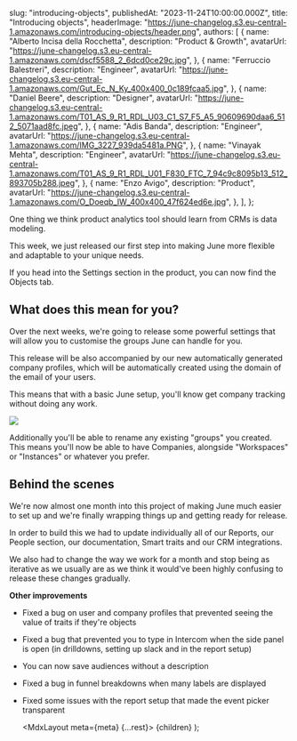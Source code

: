 
  slug: "introducing-objects",
  publishedAt: "2023-11-24T10:00:00.000Z",
  title: "Introducing objects",
  headerImage: "https://june-changelog.s3.eu-central-1.amazonaws.com/introducing-objects/header.png",
  authors: [
     {
      name: "Alberto Incisa della Rocchetta",
      description: "Product & Growth",
      avatarUrl: "https://june-changelog.s3.eu-central-1.amazonaws.com/dscf5588_2_6dcd0ce29c.jpg",
    },
    {
      name: "Ferruccio Balestreri",
      description: "Engineer",
      avatarUrl:
        "https://june-changelog.s3.eu-central-1.amazonaws.com/Gut_Ec_N_Ky_400x400_0c189fcaa5.jpg",
    },
    {
      name: "Daniel Beere",
      description: "Designer",
      avatarUrl:
        "https://june-changelog.s3.eu-central-1.amazonaws.com/T01_AS_9_R1_RDL_U03_C1_S7_F5_A5_90609690daa6_512_5071aad8fc.jpeg",
    },
    {
      name: "Adis Banda",
      description: "Engineer",
      avatarUrl: "https://june-changelog.s3.eu-central-1.amazonaws.com/IMG_3227_939da5481a.PNG",
    },
    {
      name: "Vinayak Mehta",
      description: "Engineer",
      avatarUrl:
        "https://june-changelog.s3.eu-central-1.amazonaws.com/T01_AS_9_R1_RDL_U01_F830_FTC_7_94c9c8095b13_512_893705b288.jpeg",
    },
    {
      name: "Enzo Avigo",
      description: "Product",
      avatarUrl:
        "https://june-changelog.s3.eu-central-1.amazonaws.com/O_Doeqb_IW_400x400_47f624ed6e.jpg",
    },
  ],
};

One thing we think product analytics tool should learn from CRMs is data modeling.

This week, we just released our first step into making June more flexible and adaptable to your unique needs.

If you head into the Settings section in the product, you can now find the Objects tab.

## What does this mean for you?

Over the next weeks, we're going to release some powerful settings that will allow you to customise the groups June can handle for you.

This release will be also accompanied by our new automatically generated company profiles, which will be automatically created using the domain of the email of your users.

This means that with a basic June setup, you'll know get company tracking without doing any work.

![](https://june-changelog.s3.eu-central-1.amazonaws.com/introducing-objects/companies-diagram-slack.png)

Additionally you'll be able to rename any existing "groups" you created. This means you'll now be able to have Companies, alongside "Workspaces" or "Instances" or whatever you prefer.

## Behind the scenes

We're now almost one month into this project of making June much easier to set up and we're finally wrapping things up and getting ready for release.

In order to build this we had to update individually all of our Reports, our People section, our documentation, Smart traits and our CRM integrations.

We also had to change the way we work for a month and stop being as iterative as we usually are as we think it would've been highly confusing to release these changes gradually.



**Other improvements**

- Fixed a bug on user and company profiles that prevented seeing the value of traits if they're objects
- Fixed a bug that prevented you to type in Intercom when the side panel is open (in drilldowns, setting up slack and in the report setup)
- You can now save audiences without a description
- Fixed a bug in funnel breakdowns when many labels are displayed
- Fixed some issues with the report setup that made the event picker transparent

  <MdxLayout meta={meta} {...rest}>
    {children}
  </MdxLayout>
);
